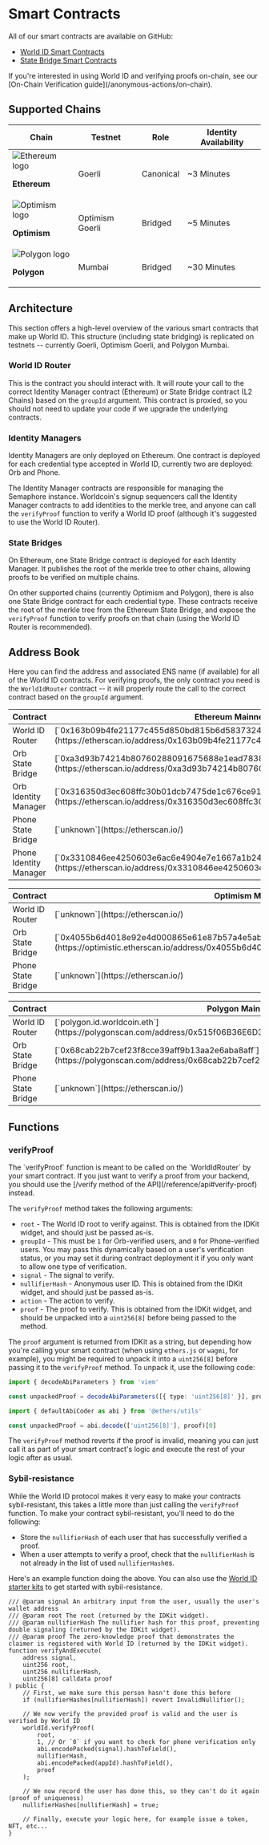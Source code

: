 
# Smart Contracts

All of our smart contracts are available on GitHub:
  - [World ID Smart Contracts](https://github.com/worldcoin/world-id-contracts)
  - [State Bridge Smart Contracts](https://github.com/worldcoin/world-id-state-bridge)

<Note>
  If you're interested in using World ID and verifying proofs on-chain, see our [On-Chain Verification guide](/anonymous-actions/on-chain).
</Note>

## Supported Chains

<table>
  <thead>
    <tr>
      <th>Chain</th>
      <th>Testnet</th>
      <th>Role</th>
      <th>Identity Availability</th>
    </tr>
  </thead>
  <tbody>
    <tr>
      <td className="flex items-center"><img src="/icons/ethereum.svg" alt="Ethereum logo" className="h-8 w-8 m-0 mr-2" /><p><b>Ethereum</b></p></td>
      <td className="align-middle">
        Goerli
      </td>
      <td className="align-middle">
        <Tag>Canonical</Tag>
      </td>
      <td className="align-middle">
        ~3 Minutes
      </td>
    </tr>
    <tr>
      <td className="flex items-center"><img src="/icons/optimism.svg" alt="Optimism logo" className="h-8 w-8 m-0 mr-2" /><p><b>Optimism</b></p></td>
      <td className="align-middle">
        Optimism Goerli
      </td>
      <td className="align-middle">
        <Tag color="amber">Bridged</Tag>
      </td>
      <td className="align-middle">
        ~5 Minutes
      </td>
    </tr>
    <tr>
      <td className="flex items-center"><img src="/icons/polygon.svg" alt="Polygon logo" className="h-8 w-8 m-0 mr-2 inline" /><p><b>Polygon</b></p></td>
      <td className="align-middle">
        Mumbai
      </td>
      <td className="align-middle">
        <Tag color="amber">Bridged</Tag>
      </td>
      <td className="align-middle">
        ~30 Minutes
      </td>
    </tr>
  </tbody>
</table>

## Architecture

This section offers a high-level overview of the various smart contracts that make up World ID. This structure (including state bridging) is replicated on testnets -- currently Goerli, Optimism Goerli, and Polygon Mumbai.

### World ID Router

This is the contract you should interact with. It will route your call to the correct Identity Manager contract (Ethereum) or State Bridge contract (L2 Chains) based on the `groupId` argument. This contract is proxied, so you should not need to update your code if we upgrade the underlying contracts.

### Identity Managers

Identity Managers are only deployed on Ethereum. One contract is deployed for each credential type accepted in World ID, currently two are deployed: Orb and Phone.

The Identity Manager contracts are responsible for managing the Semaphore instance. Worldcoin's signup sequencers call the Identity Manager contracts to add identities to the merkle tree, and anyone can call the `verifyProof` function to verify a World ID proof (although it's suggested to use the World ID Router).

### State Bridges

On Ethereum, one State Bridge contract is deployed for each Identity Manager. It publishes the root of the merkle tree to other chains, allowing proofs to be verified on multiple chains.

On other supported chains (currently Optimism and Polygon), there is also one State Bridge contract for each credential type. These contracts receive the root of the merkle tree from the Ethereum State Bridge, and expose the `verifyProof` function to verify proofs on that chain (using the World ID Router is recommended).


## Address Book

Here you can find the address and associated ENS name (if available) for all of the World ID contracts. For verifying proofs, the only contract you need is the `WorldIdRouter` contract -- it will properly route the call to the correct contract based on the `groupId` argument.

<Tabs>
<TabItem label="Ethereum">
<table>
  <thead>
    <tr>
      <th>Contract</th>
      <th>Ethereum Mainnet</th>
      <th>Ethereum Goerli Testnet</th>
    </tr>
  </thead>
  <tbody>
    <tr>
      <td className="align-middle">World ID Router</td>
      <td className="align-middle">[`0x163b09b4fe21177c455d850bd815b6d583732432`](https://etherscan.io/address/0x163b09b4fe21177c455d850bd815b6d583732432#code)</td>
      <td className="align-middle">[`0x05C4AE6bC33e6308004a47EbFa99E5Abb4133f86`](https://goerli.etherscan.io/address/0x05C4AE6bC33e6308004a47EbFa99E5Abb4133f86#code)</td>
    </tr>
    <tr>
      <td className="align-middle">Orb State Bridge</td>
      <td className="align-middle">[`0xa3d93b74214b80760288091675688e1ead7838f2`](https://etherscan.io/address/0xa3d93b74214b80760288091675688e1ead7838f2#code)</td>
      <td className="align-middle">[`0xcd60da00e20be3d23e2e135283423fd86867c98d`](https://goerli.etherscan.io/address/0xcd60da00e20be3d23e2e135283423fd86867c98d#code)</td>
    </tr>
    <tr>
      <td className="align-middle">Orb Identity Manager</td>
      <td className="align-middle">[`0x316350d3ec608ffc30b01dcb7475de1c676ce910`](https://etherscan.io/address/0x316350d3ec608ffc30b01dcb7475de1c676ce910#code)</td>
      <td className="align-middle">[`0x711965c7805635315201d0963148DF4445505182`](https://goerli.etherscan.io/address/0x711965c7805635315201d0963148DF4445505182#code)</td>
    </tr>
    <tr>
      <td className="align-middle">Phone State Bridge</td>
      <td className="align-middle">[`unknown`](https://etherscan.io/)</td>
      <td className="align-middle">[`unknown`](https://etherscan.io/)</td>
    </tr>
    <tr>
      <td className="align-middle">Phone Identity Manager</td>
      <td className="align-middle">[`0x3310846ee4250603e6ac6e4904e7e1667a1b248a`](https://etherscan.io/address/0x3310846ee4250603e6ac6e4904e7e1667a1b248a#code)</td>
      <td className="align-middle">[`0xAcd2F54cA0304Dc1870500fEEEa3e5c6Cd70c1FC`](https://goerli.etherscan.io/address/0xAcd2F54cA0304Dc1870500fEEEa3e5c6Cd70c1FC#code)</td>
    </tr>
  </tbody>
</table>
</TabItem>
<TabItem label="Optimism">
<table>
  <thead>
    <tr>
      <th>Contract</th>
      <th>Optimism Mainnet</th>
      <th>Optimism Goerli Testnet</th>
    </tr>
  </thead>
  <tbody>
    <tr>
      <td className="align-middle">World ID Router</td>
      <td className="align-middle">[`unknown`](https://etherscan.io/)</td>
      <td className="align-middle">[`0xfc1315089316fcfe586a8e0a92873c258de8aac1`](https://goerli-optimism.etherscan.io/address/0xfc1315089316fcfe586a8e0a92873c258de8aac1)</td>
    </tr>
    <tr>
      <td className="align-middle">Orb State Bridge</td>
      <td className="align-middle">[`0x4055b6d4018e92e4d000865e61e87b57a4e5ab49`](https://optimistic.etherscan.io/address/0x4055b6d4018e92e4d000865e61e87b57a4e5ab49#code)</td>
      <td className="align-middle">[`0x58BF811321D2E953FcfbCA4CdEB7DB73beB72386`](https://goerli-optimism.etherscan.io/address/0x58BF811321D2E953FcfbCA4CdEB7DB73beB72386#code)</td>
    </tr>
    <tr>
      <td className="align-middle">Phone State Bridge</td>
      <td className="align-middle">[`unknown`](https://etherscan.io/)</td>
      <td className="align-middle">[`unknown`](https://etherscan.io/)</td>
    </tr>
  </tbody>
</table>
</TabItem>
<TabItem label="Polygon">
<table>
  <thead>
    <tr>
      <th>Contract</th>
      <th>Polygon Mainnet</th>
      <th>Polygon Mumbai Testnet</th>
    </tr>
  </thead>
  <tbody>
    <tr>
      <td className="align-middle">World ID Router</td>
      <td className="align-middle">[`polygon.id.worldcoin.eth`](https://polygonscan.com/address/0x515f06B36E6D3b707eAecBdeD18d8B384944c87f#code)</td>
      <td className="align-middle">[`mumbai.id.worldcoin.eth`](https://mumbai.polygonscan.com/address/0x719683F13Eeea7D84fCBa5d7d17Bf82e03E3d260#code)</td>
    </tr>
    <tr>
      <td className="align-middle">Orb State Bridge</td>
      <td className="align-middle">[`0x68cab22b7cef23f8cce39aff9b13aa2e6aba8aff`](https://polygonscan.com/address/0x68cab22b7cef23f8cce39aff9b13aa2e6aba8aff#code)</td>
      <td className="align-middle">[`0x8d6308aC8d34088587Ef345736389Ee915e2A9dA`](https://mumbai.polygonscan.com/address/0x8d6308ac8d34088587ef345736389ee915e2a9da#code)</td>
    </tr>
    <tr>
      <td className="align-middle">Phone State Bridge</td>
      <td className="align-middle">[`unknown`](https://etherscan.io/)</td>
      <td className="align-middle">[`unknown`](https://etherscan.io/)</td>
    </tr>
  </tbody>
</table>
</TabItem>
</Tabs>

## Functions

### verifyProof

<Note>
	The `verifyProof` function is meant to be called on the `WorldIdRouter` by your smart contract. If you just want to verify a proof from
	your backend, you should use the [/verify method of the API](/reference/api#verify-proof) instead.
</Note>

The `verifyProof` method takes the following arguments:

-   `root` - The World ID root to verify against. This is obtained from the IDKit widget, and should just be passed as-is.
-   `groupId` - This must be `1` for Orb-verified users, and `0` for Phone-verified users. You may pass this dynamically based on a user's verification status, or you may set it during contract deployment it if you only want to allow one type of verification.
-   `signal` - The signal to verify.
-   `nullifierHash` - Anonymous user ID. This is obtained from the IDKit widget, and should just be passed as-is.
-   `action` - The action to verify.
-   `proof` - The proof to verify. This is obtained from the IDKit widget, and should be unpacked into a `uint256[8]` before being passed to the method.

The `proof` argument is returned from IDKit as a string, but depending how you're calling your smart contract (when using `ethers.js` or `wagmi`, for example), you might be required to unpack it into a `uint256[8]` before passing it to the `verifyProof` method. To unpack it, use the following code:

<CodeGroup>

```ts {{ title: "viem" }}
import { decodeAbiParameters } from 'viem'

const unpackedProof = decodeAbiParameters([{ type: 'uint256[8]' }], proof)[0]
```

```ts {{ title: "ethers.js" }}
import { defaultAbiCoder as abi } from '@ethers/utils'

const unpackedProof = abi.decode(['uint256[8]'], proof)[0]
```

</CodeGroup>

The `verifyProof` method reverts if the proof is invalid, meaning you can just call it as part of your smart contract's logic and execute the rest of your logic after as usual.

### Sybil-resistance

While the World ID protocol makes it very easy to make your contracts sybil-resistant, this takes a little more than just calling the `verifyProof` function. To make your contract sybil-resistant, you'll need to do the following:

-   Store the `nullifierHash` of each user that has successfully verified a proof.
-   When a user attempts to verify a proof, check that the `nullifierHash` is not already in the list of used `nullifierHash`es.

Here's an example function doing the above. You can also use the [World ID starter kits](#on-chain) to get started with sybil-resistance.

```solidity
/// @param signal An arbitrary input from the user, usually the user's wallet address
/// @param root The root (returned by the IDKit widget).
/// @param nullifierHash The nullifier hash for this proof, preventing double signaling (returned by the IDKit widget).
/// @param proof The zero-knowledge proof that demonstrates the claimer is registered with World ID (returned by the IDKit widget).
function verifyAndExecute(
    address signal,
    uint256 root,
    uint256 nullifierHash,
    uint256[8] calldata proof
) public {
    // First, we make sure this person hasn't done this before
    if (nullifierHashes[nullifierHash]) revert InvalidNullifier();

    // We now verify the provided proof is valid and the user is verified by World ID
    worldId.verifyProof(
        root,
        1, // Or `0` if you want to check for phone verification only
        abi.encodePacked(signal).hashToField(),
        nullifierHash,
        abi.encodePacked(appId).hashToField(),
        proof
    );

    // We now record the user has done this, so they can't do it again (proof of uniqueness)
    nullifierHashes[nullifierHash] = true;

    // Finally, execute your logic here, for example issue a token, NFT, etc...
}
```